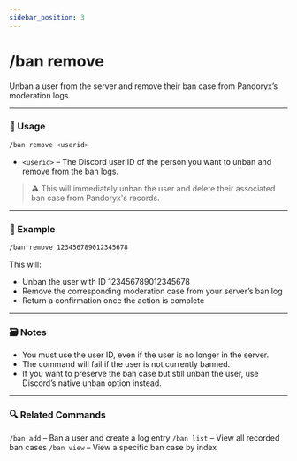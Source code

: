 ```yaml
---
sidebar_position: 3
---
```


# /ban remove

Unban a user from the server and remove their ban case from Pandoryx’s moderation logs.

<hr className="md-divider-gradient" />

### 💬 Usage
```bash
/ban remove <userid>
```
- `<userid>` – The Discord user ID of the person you want to unban and remove from the ban logs.
> ⚠️ This will immediately unban the user and delete their associated ban case from Pandoryx's records.

<hr className="md-divider-gradient" />

### 📌 Example
```bash
/ban remove 123456789012345678
```
This will:
- Unban the user with ID 123456789012345678
- Remove the corresponding moderation case from your server’s ban log
- Return a confirmation once the action is complete

<hr className="md-divider-gradient" />

### 🗃️ Notes
- You must use the user ID, even if the user is no longer in the server.
- The command will fail if the user is not currently banned.
- If you want to preserve the ban case but still unban the user, use Discord’s native unban option instead.

<hr className="md-divider-gradient" />

### 🔍 Related Commands
`/ban add` – Ban a user and create a log entry
`/ban list` – View all recorded ban cases
`/ban view` – View a specific ban case by index